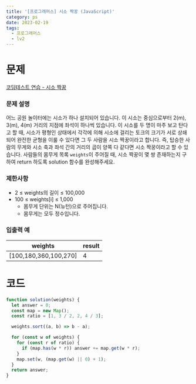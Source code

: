 ```yaml
---
title: '[프로그래머스] 시소 짝꿍 (JavaScript)'
category: ps
date: 2023-02-19
tags:
  - 프로그래머스
  - lv2
---
```


# 문제

[코딩테스트 연습 - 시소 짝꿍](https://school.programmers.co.kr/learn/courses/30/lessons/152996)

### 문제 설명

어느 공원 놀이터에는 시소가 하나 설치되어 있습니다. 이 시소는 중심으로부터 2(m), 3(m), 4(m) 거리의 지점에 좌석이 하나씩 있습니다.
이 시소를 두 명이 마주 보고 탄다고 할 때, 시소가 평형인 상태에서 각각에 의해 시소에 걸리는 토크의 크기가 서로 상쇄되어 완전한 균형을 이룰 수 있다면 그 두 사람을 시소 짝꿍이라고 합니다. 즉, 탑승한 사람의 무게와 시소 축과 좌석 간의 거리의 곱이 양쪽 다 같다면 시소 짝꿍이라고 할 수 있습니다.
사람들의 몸무게 목록 `weights`이 주어질 때, 시소 짝꿍이 몇 쌍 존재하는지 구하여 return 하도록 solution 함수를 완성해주세요.

### 제한사항

- 2 ≤ weights의 길이 ≤ 100,000
- 100 ≤ weights[i] ≤ 1,000
  - 몸무게 단위는 N(뉴턴)으로 주어집니다.
  - 몸무게는 모두 정수입니다.

### 입출력 예

| weights               | result |
| --------------------- | ------ |
| [100,180,360,100,270] | 4      |

# 코드

```js
function solution(weights) {
  let answer = 0;
  const map = new Map();
  const ratio = [1, 3 / 2, 2, 4 / 3];

  weights.sort((a, b) => b - a);

  for (const w of weights) {
    for (const r of ratio) {
      if (map.has(w * r)) answer += map.get(w * r);
    }
    map.set(w, (map.get(w) || 0) + 1);
  }
  return answer;
}
```
